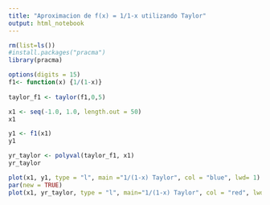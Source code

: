 ```yaml
---
title: "Aproximacion de f(x) = 1/1-x utilizando Taylor"
output: html_notebook
---
```



```r
rm(list=ls())
#install.packages("pracma")
library(pracma)
```

```r
options(digits = 15)
f1<- function(x) {1/(1-x)} 
 
taylor_f1 <- taylor(f1,0,5)
```

```r
x1 <- seq(-1.0, 1.0, length.out = 50)
x1
```

```r
y1 <- f1(x1)
y1
```
```r
yr_taylor <- polyval(taylor_f1, x1)
yr_taylor
```
```r
plot(x1, y1, type = "l", main ="1/(1-x) Taylor", col = "blue", lwd= 1)
par(new = TRUE)
plot(x1, yr_taylor, type = "l", main="1/(1-x) Taylor", col = "red", lwd = 2)

```
